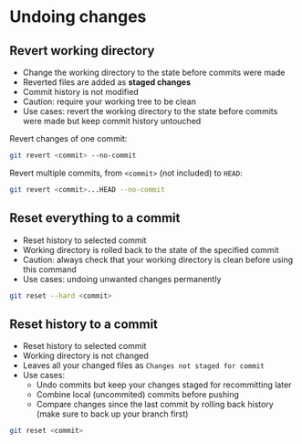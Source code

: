 # Undoing changes

## Revert working directory

- Change the working directory to the state before commits were made
- Reverted files are added as **staged changes**
- Commit history is not modified
- Caution: require your working tree to be clean
- Use cases: revert the working directory to the state before commits were made but keep commit history untouched

Revert changes of one commit:
```sh
git revert <commit> --no-commit
```

Revert multiple commits, from `<commit>` (not included) to `HEAD`:
```sh
git revert <commit>...HEAD --no-commit
```


## Reset everything to a commit

- Reset history to selected commit
- Working directory is rolled back to the state of the specified commit
- Caution: always check that your working directory is clean before using this command
- Use cases: undoing unwanted changes permanently

```sh
git reset --hard <commit>
```


## Reset history to a commit

- Reset history to selected commit
- Working directory is not changed
- Leaves all your changed files as `Changes not staged for commit`
- Use cases:
  - Undo commits but keep your changes staged for recommitting later
  - Combine local (uncommited) commits before pushing
  - Compare changes since the last commit by rolling back history (make sure to back up your branch first)

```sh
git reset <commit>
```
